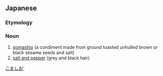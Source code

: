 ==Japanese==
{{wikipedia|lang=ja}}
{{ja-kanjitab|ご|ま|しお}}

===Etymology===
{{compound|lang=ja|sort=こましお'|胡麻|tr1=goma|t1=sesame|塩|tr2=shio|t2=salt}}

===Noun===
{{ja-noun|kyu=胡麻鹽|ごましお}}

# [[gomashio]] (a condiment made from ground toasted unhulled brown or black sesame seeds and salt)
# [[salt and pepper]] (grey and black hair)

[[Category:ja:Condiments|こましお']]